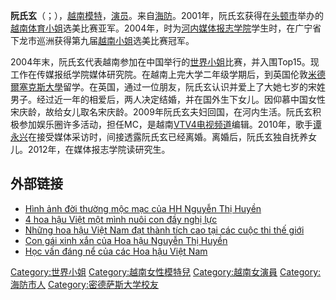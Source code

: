 {{orphan|time=2015-01-19T04:08:33+00:00}}

'''阮氏玄'''（{{lang-vi|'''Nguyễn Thị Huyền'''}}；{{bd|1985年|7月4日}}），[[越南|越南]][[模特|模特]]，[[演员|演员]]。来自[[海防|海防]]。2001年，阮氏玄获得在[[头顿市|头顿市]]举办的[[越南体育小姐|越南体育小姐]]选美比赛亚军。2004年，时为[[河内媒体报志学院|河内媒体报志学院]]学生时，在广宁省下龙市巡洲获得第九届[[越南小姐|越南小姐]]选美比赛冠军。

2004年末，阮氏玄代表越南参加在中国举行的[[世界小姐|世界小姐]]比赛，并入围Top15。现工作在传媒报纸学院媒体研究院。在越南上完大学二年级学期后，到英国伦敦[[米德爾塞克斯大學|米德爾塞克斯大學]]留学。在英国，通过一位朋友，阮氏玄认识并爱上了大她七岁的宋姓男子。经过近一年的相爱后，两人决定结婚，并在国外生下女儿。因仰慕中国女性宋庆龄，故给女儿取名宋庆龄。2009年阮氏玄夫妇回国，在河内生活。阮氏玄积极参加娱乐圈许多活动，担任MC，是越南[[越南国家电视台|VTV4电视频道]]编辑。2010年，歌手[[谭永兴|谭永兴]]在接受媒体采访时，间接透露阮氏玄已经离婚。离婚后，阮氏玄独自抚养女儿。2012年，在媒体报志学院读研究生。

== 外部链接 ==
*[http://soha.vn/giai-tri/hinh-anh-doi-thuong-moc-mac-cua-hh-nguyen-thi-huyen-20141222140619982.htm Hình ảnh đời thường mộc mạc của HH Nguyễn Thị Huyền] {{Wayback|url=http://soha.vn/giai-tri/hinh-anh-doi-thuong-moc-mac-cua-hh-nguyen-thi-huyen-20141222140619982.htm |date=20141225201920 }}
*[https://web.archive.org/web/20141228183214/http://www.giadinhonline.vn/4-hoa-hau-viet-mot-minh-nuoi-con-day-nghi-luc-d37935.html 4 hoa hậu Việt một mình nuôi con đầy nghị lực]
*[https://web.archive.org/web/20150110073348/http://thebox.vn/showbiz/van-hoa/nhung-hoa-hau-viet-nam-dat-thanh-tich-cao-tai-cac-cuoc-thi-the-gioi-3219029 Những hoa hậu Việt Nam đạt thành tích cao tại các cuộc thi thế giới]
*[http://soha.vn/giai-tri/con-gai-xinh-xan-cua-hoa-hau-nguyen-thi-huyen-20140319112547061.htm Con gái xinh xắn của Hoa hậu Nguyễn Thị Huyền] {{Wayback|url=http://soha.vn/giai-tri/con-gai-xinh-xan-cua-hoa-hau-nguyen-thi-huyen-20140319112547061.htm |date=20150218071804 }}
*[http://vietnamnet.vn/vn/van-hoa/211360/hoc-van-dang-ne-cua-cac-hoa-hau-viet-nam.html Học vấn đáng nể của các Hoa hậu Việt Nam] {{Wayback|url=http://vietnamnet.vn/vn/van-hoa/211360/hoc-van-dang-ne-cua-cac-hoa-hau-viet-nam.html |date=20141219140912 }}

{{DEFAULTSORT|Ruan J}}
[[Category:世界小姐|Category:世界小姐]]
[[Category:越南女性模特兒|Category:越南女性模特兒]]
[[Category:越南女演員|Category:越南女演員]]
[[Category:海防市人|Category:海防市人]]
[[Category:密德萨斯大学校友|Category:密德萨斯大学校友]]